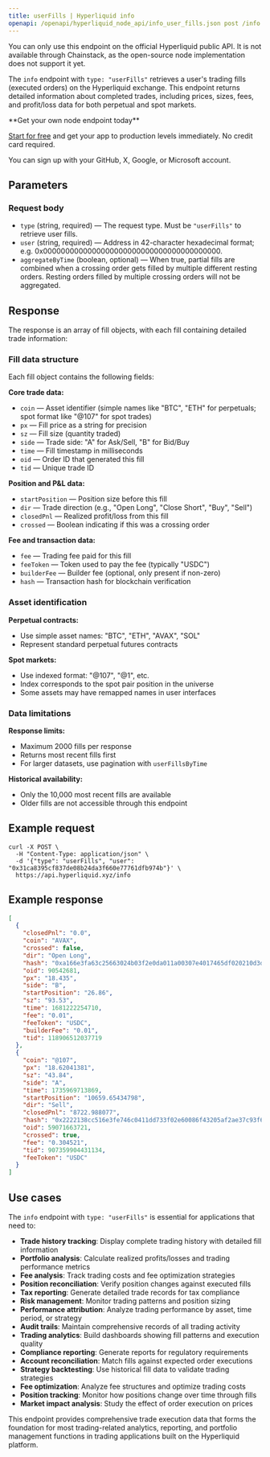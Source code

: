 ```yaml
---
title: userFills | Hyperliquid info
openapi: /openapi/hyperliquid_node_api/info_user_fills.json post /info
---
```


<Info>
You can only use this endpoint on the official Hyperliquid public API. It is not available through Chainstack, as the open-source node implementation does not support it yet.
</Info>

The `info` endpoint with `type: "userFills"` retrieves a user's trading fills (executed orders) on the Hyperliquid exchange. This endpoint returns detailed information about completed trades, including prices, sizes, fees, and profit/loss data for both perpetual and spot markets.

<Check>
**Get your own node endpoint today**

[Start for free](https://console.chainstack.com/) and get your app to production levels immediately. No credit card required.

You can sign up with your GitHub, X, Google, or Microsoft account.
</Check>

## Parameters

### Request body

* `type` (string, required) — The request type. Must be `"userFills"` to retrieve user fills.
* `user` (string, required) — Address in 42-character hexadecimal format; e.g. 0x0000000000000000000000000000000000000000.
* `aggregateByTime` (boolean, optional) — When true, partial fills are combined when a crossing order gets filled by multiple different resting orders. Resting orders filled by multiple crossing orders will not be aggregated.

## Response

The response is an array of fill objects, with each fill containing detailed trade information:

### Fill data structure

Each fill object contains the following fields:

**Core trade data:**
- `coin` — Asset identifier (simple names like "BTC", "ETH" for perpetuals; spot format like "@107" for spot trades)
- `px` — Fill price as a string for precision
- `sz` — Fill size (quantity traded)
- `side` — Trade side: "A" for Ask/Sell, "B" for Bid/Buy
- `time` — Fill timestamp in milliseconds
- `oid` — Order ID that generated this fill
- `tid` — Unique trade ID

**Position and P&L data:**
- `startPosition` — Position size before this fill
- `dir` — Trade direction (e.g., "Open Long", "Close Short", "Buy", "Sell")
- `closedPnl` — Realized profit/loss from this fill
- `crossed` — Boolean indicating if this was a crossing order

**Fee and transaction data:**
- `fee` — Trading fee paid for this fill
- `feeToken` — Token used to pay the fee (typically "USDC")
- `builderFee` — Builder fee (optional, only present if non-zero)
- `hash` — Transaction hash for blockchain verification

### Asset identification

**Perpetual contracts:**
- Use simple asset names: "BTC", "ETH", "AVAX", "SOL"
- Represent standard perpetual futures contracts

**Spot markets:**
- Use indexed format: "@107", "@1", etc.
- Index corresponds to the spot pair position in the universe
- Some assets may have remapped names in user interfaces

### Data limitations

**Response limits:**
- Maximum 2000 fills per response
- Returns most recent fills first
- For larger datasets, use pagination with `userFillsByTime`

**Historical availability:**
- Only the 10,000 most recent fills are available
- Older fills are not accessible through this endpoint

## Example request

```shell Shell
curl -X POST \
  -H "Content-Type: application/json" \
  -d '{"type": "userFills", "user": "0x31ca8395cf837de08b24da3f660e77761dfb974b"}' \
  https://api.hyperliquid.xyz/info
```

## Example response

```json
[
  {
    "closedPnl": "0.0",
    "coin": "AVAX",
    "crossed": false,
    "dir": "Open Long",
    "hash": "0xa166e3fa63c25663024b03f2e0da011a00307e4017465df020210d3d432e7cb8",
    "oid": 90542681,
    "px": "18.435",
    "side": "B",
    "startPosition": "26.86",
    "sz": "93.53",
    "time": 1681222254710,
    "fee": "0.01",
    "feeToken": "USDC",
    "builderFee": "0.01",
    "tid": 118906512037719
  },
  {
    "coin": "@107",
    "px": "18.62041381",
    "sz": "43.84",
    "side": "A",
    "time": 1735969713869,
    "startPosition": "10659.65434798",
    "dir": "Sell",
    "closedPnl": "8722.988077",
    "hash": "0x2222138cc516e3fe746c0411dd733f02e60086f43205af2ae37c93f6a792430b",
    "oid": 59071663721,
    "crossed": true,
    "fee": "0.304521",
    "tid": 907359904431134,
    "feeToken": "USDC"
  }
]
```

## Use cases

The `info` endpoint with `type: "userFills"` is essential for applications that need to:

* **Trade history tracking**: Display complete trading history with detailed fill information
* **Portfolio analysis**: Calculate realized profits/losses and trading performance metrics
* **Fee analysis**: Track trading costs and fee optimization strategies
* **Position reconciliation**: Verify position changes against executed fills
* **Tax reporting**: Generate detailed trade records for tax compliance
* **Risk management**: Monitor trading patterns and position sizing
* **Performance attribution**: Analyze trading performance by asset, time period, or strategy
* **Audit trails**: Maintain comprehensive records of all trading activity
* **Trading analytics**: Build dashboards showing fill patterns and execution quality
* **Compliance reporting**: Generate reports for regulatory requirements
* **Account reconciliation**: Match fills against expected order executions
* **Strategy backtesting**: Use historical fill data to validate trading strategies
* **Fee optimization**: Analyze fee structures and optimize trading costs
* **Position tracking**: Monitor how positions change over time through fills
* **Market impact analysis**: Study the effect of order execution on prices

This endpoint provides comprehensive trade execution data that forms the foundation for most trading-related analytics, reporting, and portfolio management functions in trading applications built on the Hyperliquid platform.